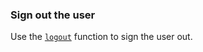 ### Sign out the user

Use the [`logout`](/embedded-wallets/sdk/ios/usage/logout) function to sign the user out.